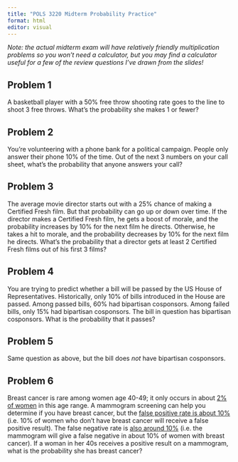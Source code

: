```yaml
---
title: "POLS 3220 Midterm Probability Practice"
format: html
editor: visual
---
```


*Note: the actual midterm exam will have relatively friendly multiplication problems so you won't need a calculator, but you may find a calculator useful for a few of the review questions I've drawn from the slides!*

## Problem 1

A basketball player with a 50% free throw shooting rate goes to the line to shoot 3 free throws. What’s the probability she makes 1 or fewer?

## Problem 2

You’re volunteering with a phone bank for a political campaign. People only answer their phone 10% of the time. Out of the next 3 numbers on your call sheet, what’s the probability that anyone answers your call?

## Problem 3

The average movie director starts out with a 25% chance of making a Certified Fresh film. But that probability can go up or down over time. If the director makes a Certified Fresh film, he gets a boost of morale, and the probability increases by 10% for the next film he directs. Otherwise, he takes a hit to morale, and the probability decreases by 10% for the next film he directs. What’s the probability that a director gets at least 2 Certified Fresh films out of his first 3 films?

## Problem 4

You are trying to predict whether a bill will be passed by the US House of Representatives. Historically, only 10% of bills introduced in the House are passed. Among passed bills, 60% had bipartisan cosponsors. Among failed bills, only 15% had bipartisan cosponsors. The bill in question has bipartisan cosponsors. What is the probability that it passes?

## Problem 5

Same question as above, but the bill does *not* have bipartisan cosponsors.

## Problem 6

Breast cancer is rare among women age 40-49; it only occurs in about [2% of women](https://www.cancer.org/content/dam/cancer-org/research/cancer-facts-and-statistics/breast-cancer-facts-and-figures/2024/breast-cancer-facts-and-figures-2024.pdf) in this age range. A mammogram screening can help you determine if you have breast cancer, but the [false positive rate is about 10%](https://health.ucdavis.edu/news/headlines/false-positive-mammograms-discourage-some-women-from-future-screenings/2024/08) (i.e. 10% of women who don’t have breast cancer will receive a false positive result). The false negative rate is [also around 10%](https://www.cancer.org/cancer/types/breast-cancer/screening-tests-and-early-detection/mammograms/limitations-of-mammograms.html) (i.e. the mammogram will give a false negative in about 10% of women with breast cancer). If a woman in her 40s receives a positive result on a mammogram, what is the probability she has breast cancer?
